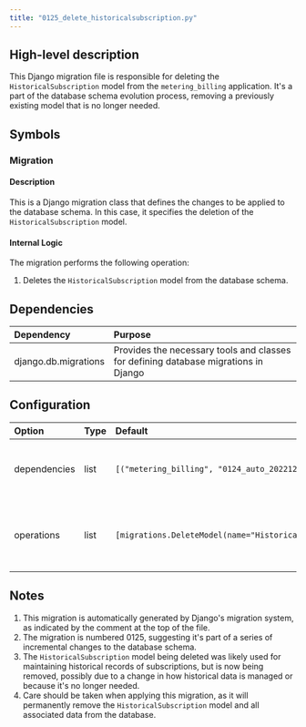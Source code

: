 ```yaml
---
title: "0125_delete_historicalsubscription.py"
---
```


## High-level description
This Django migration file is responsible for deleting the `HistoricalSubscription` model from the `metering_billing` application. It's a part of the database schema evolution process, removing a previously existing model that is no longer needed.

## Symbols

### Migration
#### Description
This is a Django migration class that defines the changes to be applied to the database schema. In this case, it specifies the deletion of the `HistoricalSubscription` model.

#### Internal Logic
The migration performs the following operation:
1. Deletes the `HistoricalSubscription` model from the database schema.

## Dependencies
| Dependency | Purpose |
|:-----------|:--------|
| django.db.migrations | Provides the necessary tools and classes for defining database migrations in Django |

## Configuration
| Option | Type | Default | Description |
|:-------|:-----|:--------|:------------|
| dependencies | list | `[("metering_billing", "0124_auto_20221215_0521")]` | Specifies the migration this one depends on |
| operations | list | `[migrations.DeleteModel(name="HistoricalSubscription")]` | Defines the operations to be performed in this migration |

## Notes
1. This migration is automatically generated by Django's migration system, as indicated by the comment at the top of the file.
2. The migration is numbered 0125, suggesting it's part of a series of incremental changes to the database schema.
3. The `HistoricalSubscription` model being deleted was likely used for maintaining historical records of subscriptions, but is now being removed, possibly due to a change in how historical data is managed or because it's no longer needed.
4. Care should be taken when applying this migration, as it will permanently remove the `HistoricalSubscription` model and all associated data from the database.